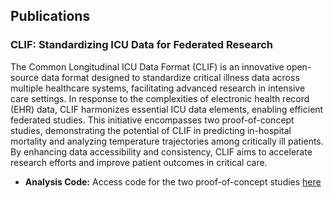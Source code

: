 ## Publications

### CLIF: Standardizing ICU Data for Federated Research

The Common Longitudinal ICU Data Format (CLIF) is an innovative open-source data format designed to standardize critical illness data across multiple healthcare systems, facilitating advanced research in intensive care settings. In response to the complexities of electronic health record (EHR) data, CLIF harmonizes essential ICU data elements, enabling efficient federated studies. This initiative encompasses two proof-of-concept studies, demonstrating the potential of CLIF in predicting in-hospital mortality and analyzing temperature trajectories among critically ill patients. By enhancing data accessibility and consistency, CLIF aims to accelerate research efforts and improve patient outcomes in critical care.

- **Analysis Code:** Access code for the two proof-of-concept studies [here](https://github.com/clif-consortium/CLIF/tree/main/projects/concept_paper)